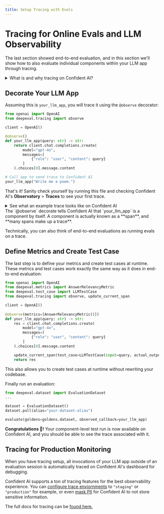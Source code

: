 ```yaml
---
title: Setup Tracing with Evals
---
```



# Tracing for Online Evals and LLM Observability

The last section showed end-to-end evaluation, and in this section we'll show how to also evaluate individual components within your LLM app through tracing.

<details>

<summary>What is and why tracing on Confident AI?</summary>

Tracing is the process of tracking how different components of your LLM app interacts with one another. For example, retrievers (embedding models) interacting with generators (LLMs), or LLMs interacting with different tool calls.

When you do tracing on Confident AI, you immediately get access to:

- **40+ DeepEval metrics** that can be applied to anywhere in your LLM app
- **LLM observability and production monitoring**, with all the important tracing features you'd need such as metadata logging, PII masking, conversation tracking, setting tags, etc.

Confident AI is also feature complete for tracing, [click here](/docs/llm-tracing/introduction) for more detail.

</details>

## Decorate Your LLM App

Assuming this is `your_llm_app`, you will trace it using the `@observe` decorator:

```python showLineNumbers {6, 15, 20}
from openai import OpenAI
from deepeval.tracing import observe

client = OpenAI()

@observe()
def your_llm_app(query: str) -> str:
    return client.chat.completions.create(
        model="gpt-4o",
        messages=[
            {"role": "user", "content": query}
        ]
    ).choices[0].message.content

# Call app to send trace to Confident AI
your_llm_app("Write me a poem.")
```

That's it! Sanity check yourself by running this file and checking Confident AI's **Observatory** > **Traces** to see your first trace.

<details>

<summary>See what an example trace looks like on Confident AI</summary>

<VideoDisplayer
  src="https://confident-docs.s3.us-east-1.amazonaws.com/observability:llm-tracing.mp4"
  width="100%"
  title="Tracing (different from the code example!)"
/>

</details>

<Callout type="info">
The `@observe` decorate tells Confident AI that `your_llm_app` is a component by itself. A component is actually known as a **span**, and **many spans make up a trace**.

Technically, you can also think of end-to-end evaluations as running evals on a trace.
</Callout>

## Define Metrics and Create Test Case

The last step is to define your metrics and create test cases at runtime. These metrics and test cases work exactly the same way as it does in end-to-end evaluation:

```python showLineNumbers {8, 17}
from openai import OpenAI
from deepeval.metrics import AnswerRelevancyMetric
from deepeval.test_case import LLMTestCase
from deepeval.tracing import observe, update_current_span

client = OpenAI()
 
@observe(metrics=[AnswerRelevancyMetric()])
def your_llm_app(query: str) -> str:
    res = client.chat.completions.create(
        model="gpt-4o",
        messages=[
            {"role": "user", "content": query}
        ]
    ).choices[0].message.content

    update_current_span(test_case=LLMTestCase(input=query, actual_output=res))
    return res
```

<Callout>
This also allows you to create test cases at runtime without rewriting your codebase. 
</Callout>

Finally run an evaluation:

```python
from deepeval.dataset import EvaluationDataset
...

dataset = EvaluationDataset()
dataset.pull(alias="your-dataset-alias")

evaluate(goldens=goldens.dataset, observed_callback=your_llm_app)
```

**Congratulations 🎉!** Your component-level test run is now available on Confident AI, and you should be able to see the trace associated with it.

## Tracing for Production Monitoring

When you have tracing setup, all invocations of your LLM app outside of an evaluation session is automatically traced on Confident AI's dashboard for debugging. 

<VideoDisplayer
  src="https://confident-docs.s3.us-east-1.amazonaws.com/observability:llm-tracing.mp4"
  width="100%"
  title="LLM Tracing Quick Glance | Confident AI"
/>

Confident AI supports a ton of tracing features for the best observability experience. You can [configure trace enviornments](/docs/llm-tracing/tracing-features/environment) to `"staging"` or `"production"` for example, or even [mask PII](/docs/llm-tracing/tracing-features/masking) for Confident AI to not store sensitive information.

The full docs for tracing can be [found here.](/docs/llm-tracing/introduction)